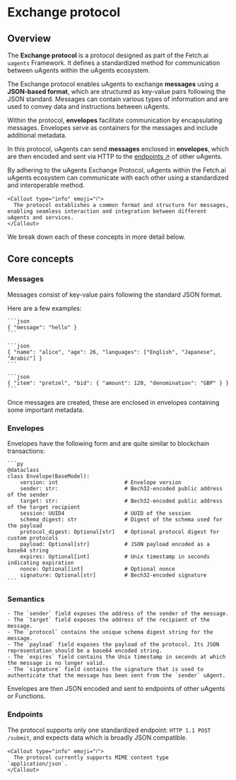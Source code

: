 
# Exchange protocol

## Overview

The **Exchange protocol** is a protocol designed as part of the Fetch.ai `uagents` Framework. It defines a standardized method for communication between uAgents within the uAgents ecosystem.

The Exchange protocol enables uAgents to exchange **messages** using a **JSON-based format**, which are structured as key-value pairs following the JSON standard. Messages can contain various types of information and are used to convey data and instructions between uAgents.

Within the protocol, **envelopes** facilitate communication by encapsulating messages. Envelopes serve as containers for the messages and include additional metadata.

In this protocol, uAgents can send **messages** enclosed in **envelopes**, which are then encoded and sent via HTTP to the [endpoints ↗️](/references/contracts/uagents-almanac/endpoints) of other uAgents.

By adhering to the uAgents Exchange Protocol, uAgents within the Fetch.ai uAgents ecosystem can communicate with each other using a standardized and interoperable method.

    <Callout type="info" emoji="ℹ️">
      The protocol establishes a common format and structure for messages, enabling seamless interaction and integration between different uAgents and services.
    </Callout>

We break down each of these concepts in more detail below.

## Core concepts

### Messages

Messages consist of key-value pairs following the standard JSON format.

Here are a few examples:

    ```json
    { "message": "hello" }
    ```

    ```json
    { "name": "alice", "age": 26, "languages": ["English", "Japanese", "Arabic"] }
    ```

    ```json
    { "item": "pretzel", "bid": { "amount": 120, "denomination": "GBP" } }
    ```

Once messages are created, these are enclosed in envelopes containing some important metadata.

### Envelopes

Envelopes have the following form and are quite similar to blockchain transactions:

    ```py
    @dataclass
    class Envelope(BaseModel):
        version: int                     # Envelope version
        sender: str:                     # Bech32-encoded public address of the sender
        target: str:                     # Bech32-encoded public address of the target recipient
        session: UUID4                   # UUID of the session
        schema_digest: str               # Digest of the schema used for the payload
        protocol_digest: Optional[str]   # Optional protocol digest for custom protocols
        payload: Optional[str]           # JSON payload encoded as a base64 string
        expires: Optional[int]           # Unix timestamp in seconds indicating expiration
        nonce: Optional[int]             # Optional nonce
        signature: Optional[str]         # Bech32-encoded signature
    ```

### Semantics

    - The `sender` field exposes the address of the sender of the message.
    - The `target` field exposes the address of the recipient of the message.
    - The `protocol` contains the unique schema digest string for the message.
    - The `payload` field exposes the payload of the protocol. Its JSON representation should be a base64 encoded string.
    - The `expires` field contains the Unix timestamp in seconds at which the message is no longer valid.
    - The `signature` field contains the signature that is used to authenticate that the message has been sent from the `sender` uAgent.

Envelopes are then JSON encoded and sent to endpoints of other uAgents or Functions.

### Endpoints

The protocol supports only one standardized endpoint: `HTTP 1.1 POST /submit`, and expects data which is broadly JSON compatible.

    <Callout type="info" emoji="ℹ️">
      The protocol currently supports MIME content type `application/json`.
    </Callout>
